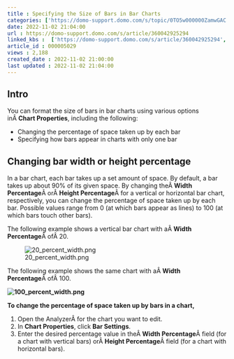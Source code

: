 ```yaml
---
title : Specifying the Size of Bars in Bar Charts
categories: ['https://domo-support.domo.com/s/topic/0TO5w000000ZamwGAC']
date: 2022-11-02 21:04:00
url : https://domo-support.domo.com/s/article/360042925294
linked_kbs :  ['https://domo-support.domo.com/s/article/360042925294', 'https://domo-support.domo.com/s/article/360042925494', 'https://domo-support.domo.com/s/knowledge-base', 'https://domo-support.domo.com/s/article/360043429953', 'https://domo-support.domo.com/s/article/360043429933', 'https://domo-support.domo.com/s/article/360043429693', 'https://domo-support.domo.com/s/topic/0TO5w000000ZamwGAC', 'https://domo-support.domo.com/s/article/360043429913']
article_id : 000005029
views : 2,188
created_date : 2022-11-02 21:00:00
last updated : 2022-11-02 21:04:00
---
```




Intro
-----


You can format the size of bars in bar charts using various options inÂ **Chart Properties**, including the following:



* Changing the percentage of space taken up by each bar
* Specifying how bars appear in charts with only one bar


Changing bar width or height percentage
---------------------------------------


In a bar chart, each bar takes up a set amount of space. By default, a bar takes up about 90% of its given space. By changing theÂ **Width Percentage**Â orÂ **Height Percentage**Â for a vertical or horizontal bar chart, respectively, you can change the percentage of space taken up by each bar. Possible values range from 0 (at which bars appear as lines) to 100 (at which bars touch other bars).


The following example shows a vertical bar chart with aÂ **Width Percentage**Â ofÂ 20.


![20_percent_width.png](20_percent_width.png)


The following example shows the same chart with aÂ **Width Percentage**Â ofÂ 100.


**![100_percent_width.png](100_percent_width.png)**


**To change the percentage of space taken up by bars in a chart,**


1. Open the AnalyzerÂ for the chart you want to edit.
2. In **Chart Properties**, click **Bar Settings**.
3. Enter the desired percentage value in theÂ **Width Percentage**Â field (for a chart with vertical bars) orÂ **Height Percentage**Â field (for a chart with horizontal bars).